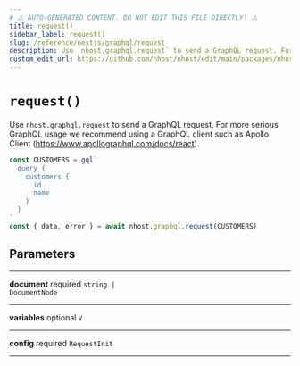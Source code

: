 ```yaml
---
# ⚠️ AUTO-GENERATED CONTENT. DO NOT EDIT THIS FILE DIRECTLY! ⚠️
title: request()
sidebar_label: request()
slug: /reference/nextjs/graphql/request
description: Use `nhost.graphql.request` to send a GraphQL request. For more serious GraphQL usage we recommend using a GraphQL client such as Apollo Client (https://www.apollographql.com/docs/react).
custom_edit_url: https://github.com/nhost/nhost/edit/main/packages/nhost-js/src/clients/graphql.ts#L67
---
```


# `request()`

Use `nhost.graphql.request` to send a GraphQL request. For more serious GraphQL usage we recommend using a GraphQL client such as Apollo Client (https://www.apollographql.com/docs/react).

```ts
const CUSTOMERS = gql`
  query {
    customers {
      id
      name
    }
  }
`
const { data, error } = await nhost.graphql.request(CUSTOMERS)
```

## Parameters

---

**<span className="parameter-name">document</span>** <span className="optional-status">required</span> <code>string &#124; DocumentNode</code>

---

**<span className="parameter-name">variables</span>** <span className="optional-status">optional</span> <code>V</code>

---

**<span className="parameter-name">config</span>** <span className="optional-status">required</span> <code>RequestInit</code>

---
